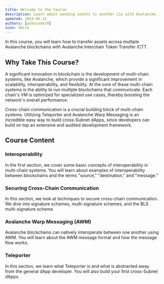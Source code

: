 ```yaml
---
title: Welcome to the Course
description: Learn about sending assets to another L1s with Avalanche Interchain Token Transfer.
updated: 2024-05-31
authors: [ashucoder9]
icon: Smile
---
```


In this course, you will learn how to transfer assets across multiple Avalanche blockchains with Avalanche Interchain Token Transfer ICTT.

## Why Take This Course?

A significant innovation in blockchain is the development of multi-chain systems, like Avalanche, which provide a significant improvement in scalability, interoperability, and flexibility. At the core of these multi-chain systems is the ability to run multiple blockchains that communicate. Each chain's VM is optimized for specialized use cases, thereby boosting the network's overall performance.

Cross-chain communication is a crucial building block of multi-chain systems. Utilizing Teleporter and Avalanche Warp Messaging is an incredible easy way to build cross-Subnet dApps, since developers can build on top an extensive and audited development framework. 

## Course Content

### Interoperability 

In the first section, we cover some basic concepts of interoperability in multi-chain systems. You will learn about examples of interoperability between blockchains and the terms "source," "destination," and "message."

### Securing Cross-Chain Communication

In this section, we look at techniques to secure cross-chain communication. We dive into signature schemes, multi-signature schemes, and the BLS multi-signature scheme.

### Avalanche Warp Messaging (AWM)

Avalanche blockchains can natively interoperate between one another using AWM. You will learn about the AWM message format and how the message flow works.

### Teleporter

In this section, we learn what Teleporter is and what is abstracted away from the general dApp developer. You will also build your first cross-Subnet dApps.